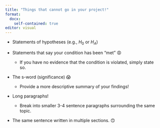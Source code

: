 ```yaml
---
title: "Things that cannot go in your project!"
format: 
  docx: 
    self-contained: true
editor: visual
---
```


-   Statements of hypotheses (e.g., $H_0$ or $H_A$)

-   Statements that say your condition has been "met" 😡

    -   If you have no evidence that the condition is violated, simply state so.

-   The s-word (significance) 😱

    -   Provide a more descriptive summary of your findings!

-   Long paragraphs!

    -   Break into smaller 3-4 sentence paragraphs surrounding the same topic.

-   The same sentence written in multiple sections. 🙃

